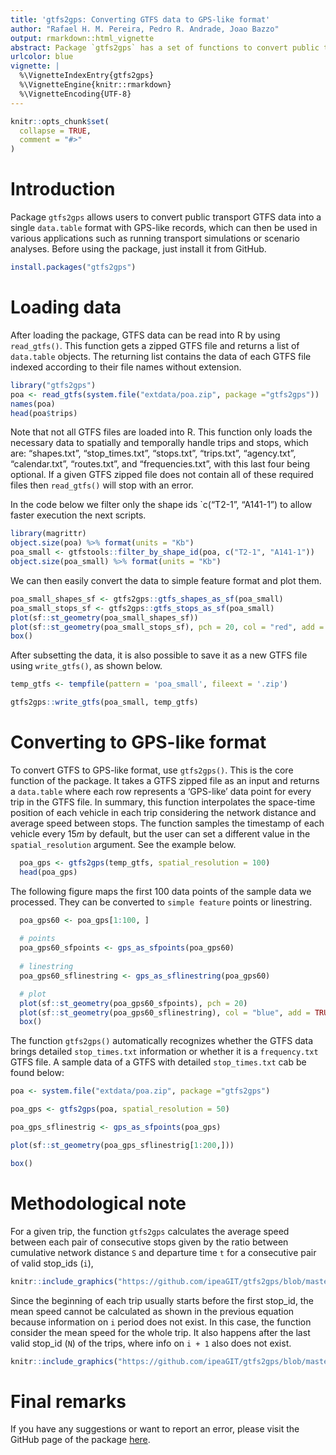 ```yaml
---
title: 'gtfs2gps: Converting GTFS data to GPS-like format'
author: "Rafael H. M. Pereira, Pedro R. Andrade, Joao Bazzo"
output: rmarkdown::html_vignette
abstract: Package `gtfs2gps` has a set of functions to convert public transport GTFS data to GPS-like format using `data.table`. It also has some functions to convert both representations to simple feature format.
urlcolor: blue
vignette: |
  %\VignetteIndexEntry{gtfs2gps}
  %\VignetteEngine{knitr::rmarkdown}
  %\VignetteEncoding{UTF-8}
---
```

```r
knitr::opts_chunk$set(
  collapse = TRUE,
  comment = "#>"
)
```
# Introduction 

Package `gtfs2gps` allows users to convert public transport GTFS data into a single `data.table` format with GPS-like records, which can then be used in various applications such as running transport simulations or scenario analyses. Before using the package, just install it from GitHub.

```r
install.packages("gtfs2gps")
```

# Loading data

After loading the package, GTFS data can be read into R by using `read_gtfs()`.
This function gets a zipped GTFS file and returns a list of `data.table` objects. The returning list contains the data of each GTFS file indexed according to their file names without extension.

```r
library("gtfs2gps")
poa <- read_gtfs(system.file("extdata/poa.zip", package ="gtfs2gps"))
names(poa)
head(poa$trips)
```

Note that not all GTFS files are loaded into R. This function only loads the necessary data to spatially and temporally handle trips and stops, which are:
"shapes.txt", "stop_times.txt", "stops.txt", "trips.txt",
"agency.txt", "calendar.txt", "routes.txt", and "frequencies.txt", with
this last four being optional.
If a given GTFS zipped file does not contain all of these required files then `read_gtfs()` will stop with an error.

In the code below we filter only the shape ids `c("T2-1", "A141-1") to allow faster execution the next scripts.

```r
library(magrittr)
object.size(poa) %>% format(units = "Kb")
poa_small <- gtfstools::filter_by_shape_id(poa, c("T2-1", "A141-1"))
object.size(poa_small) %>% format(units = "Kb")
```

We can then easily convert the data to simple feature format and plot them.

```r
poa_small_shapes_sf <- gtfs2gps::gtfs_shapes_as_sf(poa_small)
poa_small_stops_sf <- gtfs2gps::gtfs_stops_as_sf(poa_small)
plot(sf::st_geometry(poa_small_shapes_sf))
plot(sf::st_geometry(poa_small_stops_sf), pch = 20, col = "red", add = TRUE)
box()
```

After subsetting the data, it is also possible to save it as a new GTFS file using `write_gtfs()`, as shown below.

```r
temp_gtfs <- tempfile(pattern = 'poa_small', fileext = '.zip')

gtfs2gps::write_gtfs(poa_small, temp_gtfs)
```

# Converting to GPS-like format

To convert GTFS to GPS-like format, use `gtfs2gps()`. This is the core function of the package. It takes a GTFS zipped file as an input and returns a `data.table` where each row represents a 'GPS-like' data point for every trip in the GTFS file. In summary, this function interpolates the space-time position of each vehicle in each trip considering the network distance and average speed between stops. The function samples the timestamp of each vehicle every $15m$ by default, but the user can set a different value in the `spatial_resolution` argument. See the example below.

```r
  poa_gps <- gtfs2gps(temp_gtfs, spatial_resolution = 100)
  head(poa_gps)
```
 The following figure maps the first 100 data points of the sample data we processed. They can be converted to `simple feature` points or linestring.

```r
  poa_gps60 <- poa_gps[1:100, ]
  
  # points
  poa_gps60_sfpoints <- gps_as_sfpoints(poa_gps60)
  
  # linestring
  poa_gps60_sflinestring <- gps_as_sflinestring(poa_gps60)

  # plot
  plot(sf::st_geometry(poa_gps60_sfpoints), pch = 20)
  plot(sf::st_geometry(poa_gps60_sflinestring), col = "blue", add = TRUE)
  box()
```

The function `gtfs2gps()` automatically recognizes whether the GTFS data brings detailed `stop_times.txt` information or whether it is a `frequency.txt` GTFS file. A sample data of a GTFS with detailed  `stop_times.txt` cab be found below:

```r
poa <- system.file("extdata/poa.zip", package ="gtfs2gps")

poa_gps <- gtfs2gps(poa, spatial_resolution = 50)

poa_gps_sflinestrig <- gps_as_sfpoints(poa_gps)

plot(sf::st_geometry(poa_gps_sflinestrig[1:200,]))

box()
```

# Methodological note

For a given trip, the function `gtfs2gps` calculates the average speed between each pair of consecutive stops given by the ratio between cumulative network distance `S` and departure time `t` for a consecutive pair of valid stop_ids (`i`), 

```r
knitr::include_graphics("https://github.com/ipeaGIT/gtfs2gps/blob/master/man/figures/equation1.png?raw=true")
```

Since the beginning of each trip usually starts before the first stop_id, the mean speed cannot be calculated as shown in the previous equation because information on `i` period does not exist. In this case, the function consider the mean speed for the whole trip. It also happens after the last valid stop_id (`N`) of the trips, where info on `i + 1` also does not exist. 

```r
knitr::include_graphics("https://github.com/ipeaGIT/gtfs2gps/blob/master/man/figures/speed.PNG?raw=true")
```

# Final remarks

If you have any suggestions or want to report an error, please visit the GitHub page of the package [here](https://github.com/ipeaGIT/gtfs2gps).